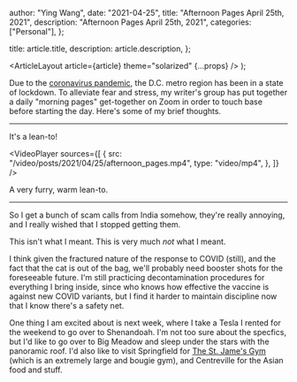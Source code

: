 
  author: "Ying Wang",
  date: "2021-04-25",
  title: "Afternoon Pages April 25th, 2021",
  description: "Afternoon Pages April 25th, 2021",
  categories: ["Personal"],
};

  title: article.title,
  description: article.description,
};

  <ArticleLayout article={article} theme="solarized" {...props} />
);

Due to the [coronavirus
pandemic](https://en.wikipedia.org/wiki/2019-20_coronavirus_pandemic), the D.C.
metro region has been in a state of lockdown. To alleviate fear and stress, my
writer's group has put together a daily "morning pages" get-together on Zoom in
order to touch base before starting the day. Here's some of my brief thoughts.

---

It's a lean-to!

<VideoPlayer
  sources={[
    {
      src: "/video/posts/2021/04/25/afternoon_pages.mp4",
      type: "video/mp4",
    },
  ]}
/>

A very furry, warm lean-to.

---

So I get a bunch of scam calls from India somehow, they're really annoying, and
I really wished that I stopped getting them.

[](/img/posts/2021/04/25/afternoon_pages.png)

This isn't what I meant. This is very much _not_ what I meant.

I think given the fractured nature of the response to COVID (still), and the
fact that the cat is out of the bag, we'll probably need booster shots for the
foreseeable future. I'm still practicing decontamination procedures for
everything I bring inside, since who knows how effective the vaccine is against
new COVID variants, but I find it harder to maintain discipline now that I know
there's a safety net.

One thing I am excited about is next week, where I take a Tesla I rented for the
weekend to go over to Shenandoah. I'm not too sure about the specfics, but I'd
like to go over to Big Meadow and sleep under the stars with the panoramic roof.
I'd also like to visit Springfield for [The St. Jame's
Gym](https://www.thestjames.com/) (which is an extremely large and bougie gym),
and Centreville for the Asian food and stuff.
